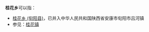 '''桂花乡'''可以指：
{{PRC admin/disambig|51/13/02/211/000|51/34/37/217/000|52/05/23/203/000}}
*[[桂花乡_(旬阳县)|桂花乡 (旬阳县)]]，已并入中华人民共和国陕西省安康市旬阳市吕河镇
*参见：[[桂花镇|桂花镇]]
{{Disambiguation|cat=三字中国乡名消歧义}}